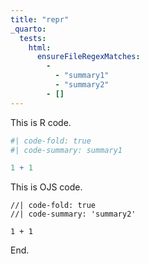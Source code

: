 ```yaml
---
title: "repr"
_quarto:
  tests:
    html:
      ensureFileRegexMatches:
        - 
          - "summary1"
          - "summary2"
        - []
---
```


This is R code.

```r
#| code-fold: true
#| code-summary: summary1

1 + 1
```

This is OJS code.

```ojs
//| code-fold: true
//| code-summary: 'summary2'

1 + 1
```

End.